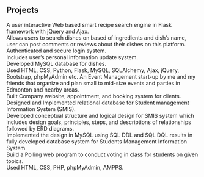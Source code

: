 ## Projects

<ProjectCard title="Virtual cook 2.0" link="https://github.com/Shubhampreet98/The-Virtual-Cook" bg="linear-gradient(to right, #D4145A 0%, #FBB03B 100%)">
A user interactive Web based smart recipe search engine in Flask framework with jQuery and Ajax.<br />
Allows users to search dishes on based of ingredients and dish’s name, user can post comments or
reviews about their dishes on this platform.<br />
Authenticated and secure login system.<br />
Includes user’s personal information update system.<br />
Developed MySQL database for dishes.<br />
Used HTML, CSS, Python, Flask, MySQL, SQLAlchemy, Ajax, jQuery, Bootstrap, phpMyAdmin etc.
</ProjectCard>

<ProjectCard title="Galagram Events" link="https://www.galagramevents.com/" bg="linear-gradient(to right, #D4145A 0%, #FBB03B 100%)">
An Event Management start-up by me and my friends that organize and plan small to mid-size events and parties in Edmonton and nearby areas.<br />
Built Company website, appointment, and booking system for clients.
<br />
</ProjectCard>

<ProjectCard title="SMIS database" link="https://github.com/Shubhampreet98/The-Virtual-Cook" bg="linear-gradient(to right, #D4145A 0%, #FBB03B 100%)">
Designed and Implemented relational database for Student management Information System (SMIS).<br />
Developed conceptual structure and logical design for SMIS system which includes design goals,
principles, steps, and descriptions of relationships followed by ERD diagrams.<br />
Implemented the design in MySQL using SQL DDL and SQL DQL results in fully developed database
system for Students Management Information System.<br />
</ProjectCard>

<ProjectCard title="Online Voting System" link="https://github.com/Shubhampreet98/The-Virtual-Cook" bg="linear-gradient(to right, #D4145A 0%, #FBB03B 100%)">
Build a Polling web program to conduct voting in class for students on given topics.<br />
Used HTML, CSS, PHP, phpMyAdmin, AMPPS.<br />
</ProjectCard>


